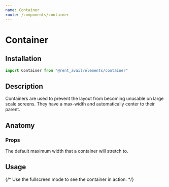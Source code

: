 ```yaml
---
name: Container
route: /components/container
---
```



# Container

<Status status="production" />

## Installation

```js
import Container from "@rent_avail/elements/container"
```

## Description

Containers are used to prevent the layout from becoming unusable on large scale screens. They have a max-width and automatically center to their parent.

## Anatomy

### Props

<Prop name="maxWidth" type="string" defaultValue="80rem">
  The default maximum width that a container will stretch to.
</Prop>

## Usage

<Playground>
  {/* Use the fullscreen mode to see the container in action. */}
  <Container>
    <div style={{ height: "20rem", background: "pink" }} />
  </Container>
</Playground>
